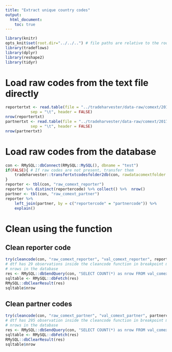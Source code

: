 ```yaml
---
title: "Extract unique country codes"
output:
  html_document:
    toc: true
---
```


```r
library(knitr)
opts_knit$set(root.dir="../../..") # file paths are relative to the root of the project directory
library(tradeflows)
library(dplyr)
library(reshape2)
library(tidyr)
``` 


# Load raw codes from the text file directly
```r
reportertxt <- read.table(file = "../tradeharvester/data-raw/comext/201707/text/english/REPORTERS.txt",
           sep = "\t", header = FALSE)
nrow(reportertxt)
partnertxt <- read.table(file = "../tradeharvester/data-raw/comext/201707/text/english/PARTNERS.txt",
           sep = "\t", header = FALSE)
nrow(partnertxt)

```


# Load raw codes from the database 
```r
con <- RMySQL::dbConnect(RMySQL::MySQL(), dbname = "test")
if(FALSE){ # If raw codes are not present, transfer them
    tradeharvester::transfertxtcodesfolder2db(con, rawdatacomextfolder = "~/R/tradeharvester/data-raw/comext/201707/text/english/")
}
reporter <- tbl(con, "raw_comext_reporter")
reporter %>% distinct(reportercode) %>% collect() %>%  nrow()
partner <- tbl(con, "raw_comext_partner")
reporter %>% 
    left_join(partner, by = c("reportercode" = "partnercode")) %>% 
    explain()

```



# Clean using the function
## Clean reporter code
```r
try(cleancode(con, "raw_comext_reporter", "val_comext_reporter", reportercode))
# dtf has 29 observations inside the cleancode function in breakpoint mode
# nrows in the database
res <- RMySQL::dbSendQuery(con, "SELECT COUNT(*) as nrow FROM val_comext_reporter")
sqltable <- RMySQL::dbFetch(res)
RMySQL::dbClearResult(res)
sqltable$nrow


```

## Clean partner codes
```r
try(cleancode(con, "raw_comext_partner", "val_comext_partner", partnercode))
# dtf has 295 observation inside the cleancode function in breakpoint mode
# nrows in the database
res <- RMySQL::dbSendQuery(con, "SELECT COUNT(*) as nrow FROM val_comext_partner")
sqltable <- RMySQL::dbFetch(res)
RMySQL::dbClearResult(res)
sqltable$nrow
```

